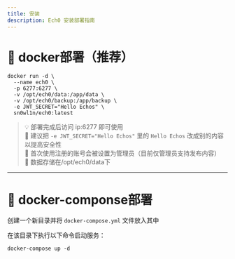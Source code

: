 ```yaml
---
title: 安装
description: Ech0 安装部署指南
---
```

# 🐳 docker部署（推荐）

```shell
docker run -d \
  --name ech0 \
  -p 6277:6277 \
  -v /opt/ech0/data:/app/data \
  -v /opt/ech0/backup:/app/backup \
  -e JWT_SECRET="Hello Echos" \
  sn0wl1n/ech0:latest
```

> 💡 部署完成后访问 ip:6277 即可使用  
> 🚷 建议把 `-e JWT_SECRET="Hello Echos"` 里的 `Hello Echos` 改成别的内容以提高安全性  
> 📍 首次使用注册的账号会被设置为管理员（目前仅管理员支持发布内容）  
> 🎈 数据存储在/opt/ech0/data下  

---

# 🐋 docker-componse部署

创建一个新目录并将 `docker-compose.yml` 文件放入其中

在该目录下执行以下命令启动服务：

```shell
docker-compose up -d
```